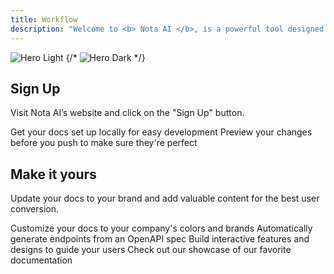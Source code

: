 ```yaml
---
title: Workflow
description: "Welcome to <b> Nota AI </b>, is a powerful tool designed to help developers and QA testers efficiently test their web applications. It enables users to identify bugs, automate test workflows, and generate detailed test cases with ease. With Nota AI, you can create custom testing environments, leverage AI-powered workflow generation, and execute automated tests—all in one streamlined platform. Whether you prefer manual test creation or AI-assisted automation, Nota AI simplifies the testing process and enhances software quality. 🚀"
---
```


<img
  className="block w-full object-cover "
  src="/images/hero-light.avif"
  alt="Hero Light"
/>
{/* <img
  className="hidden dark:block"
  src="/images/hero-dark.png"
  alt="Hero Dark"
/> */}

## Sign Up

Visit Nota AI’s website and click on the "Sign Up" button.

<CardGroup cols={2}>
  <Card
    title="Edit Your Docs"
    icon="pen-to-square"
    href="https://mintlify.com/docs/quickstart"
  >
    Get your docs set up locally for easy development
  </Card>
  <Card
    title="Preview Changes"
    icon="image"
    href="https://mintlify.com/docs/development"
  >
    Preview your changes before you push to make sure they're perfect
  </Card>
</CardGroup>

## Make it yours

Update your docs to your brand and add valuable content for the best user conversion.

<CardGroup cols={2}>
  <Card
    title="Customize Style"
    icon="palette"
    href="https://mintlify.com/docs/settings/global"
  >
    Customize your docs to your company's colors and brands
  </Card>
  <Card
    title="Reference APIs"
    icon="code"
    href="https://mintlify.com/docs/api-playground/openapi"
  >
    Automatically generate endpoints from an OpenAPI spec
  </Card>
  <Card
    title="Add Components"
    icon="screwdriver-wrench"
    href="https://mintlify.com/docs/content/components/accordions"
  >
    Build interactive features and designs to guide your users
  </Card>
  <Card
    title="Get Inspiration"
    icon="stars"
    href="https://mintlify.com/customers"
  >
    Check out our showcase of our favorite documentation
  </Card>
</CardGroup>
